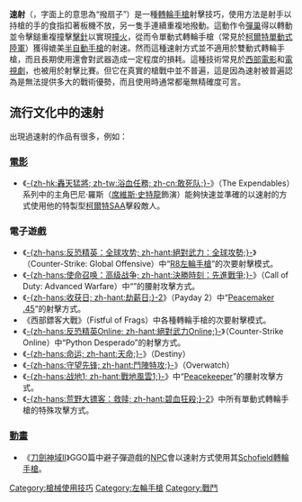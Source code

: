 {{unreferenced|time=2016-01-21T07:38:27+00:00}}
{{noteTA
|G1=軍事
|G2=長度單位
|G3=Firearms
}}
'''速射'''（{{Lang-en|Fanning}}，字面上的意思為“撥扇子”）是一種[[轉輪手槍|轉輪手槍]]射擊技巧，使用方法是射手以持槍的手的食指扣著板機不放，另一隻手連續重複地撥動{{tsl|en|Hammer (firearms)|擊鎚}}。這動作令[[彈巢|彈巢]]得以轉動並令擊鎚重複撞擊[[擊針|擊針]]以實現[[撞火|撞火]]，從而令單動式轉輪手槍（常見於[[柯爾特單動式陸軍轉輪手槍|柯爾特單動式陸軍]]）獲得媲美[[半自動手槍|半自動手槍]]的射速。然而這種速射方式並不適用於雙動式轉輪手槍，而且長期使用還會對武器造成一定程度的損耗。這種技術常見於[[西部片|西部]][[電影|電影]]和[[電視劇|電視劇]]，也被用於{{tsl|en|Fast draw|快拔}}射擊比賽。但它在真實的槍戰中並不普遍，這是因為速射被普遍認為是無法提供多大的戰術優勢，而且使用時通常都毫無精確度可言。

== 流行文化中的速射 ==
出現過速射的作品有很多，例如：

=== [[電影|電影]] ===
* 《[[浴血任務|-{zh-hk:轟天猛將; zh-tw:浴血任務; zh-cn:敢死队;}-]]》（The Expendables）系列中的主角巴尼·羅斯（[[席維斯·史特龍|席維斯·史特龍]]飾演）能夠快速並準確的以速射的方式使用他的特製型[[柯爾特單動式陸軍轉輪手槍|柯爾特SAA]]擊殺敵人。

=== 電子遊戲 ===
* 《[[絕對武力：全球攻勢|-{zh-hans:反恐精英：全球攻势; zh-hant:絕對武力：全球攻勢;}-]]》（Counter-Strike: Global Offensive）中“[[史密斯威森M327_TRR8型左輪手槍|R8左輪手槍]]”的次要射擊模式。
* 《[[決勝時刻：先進戰爭|-{zh-hans:使命召唤：高级战争; zh-hant:決勝時刻：先進戰爭;}-]]》（Call of Duty: Advanced Warfare）中“{{tsl|en|LeMat Revolver|LeMat轉輪手槍|M1 Irons}}”的腰射攻擊方式。
* 《[[劫薪日2|-{zh-hans:收获日; zh-hant:劫薪日;}-2]]》（Payday 2）中“[[柯爾特單動式陸軍轉輪手槍|Peacemaker .45]]”的射擊方式。
* 《西部鏢客大戰》（Fistful of Frags）中各種轉輪手槍的次要射擊模式。
* 《[[絕對武力Online|-{zh-hans:反恐精英Online; zh-hant:絕對武力Online;}-]]》（Counter-Strike Online）中“Python Desperado”的射擊方式。
* 《[[天命_(遊戲)|-{zh-hans:命运; zh-hant:天命;}-]]》（Destiny）
* 《[[鬥陣特攻|-{zh-hans:守望先锋; zh-hant:鬥陣特攻;}-]]》（Overwatch）
* 《[[戰地風雲1|-{zh-hans:战地1; zh-hant:戰地風雲1;}-]]》中“[[柯爾特單動式陸軍轉輪手槍|Peacekeeper]]”的腰射攻擊方式。
* 《[[碧血狂殺2|-{zh-hans:荒野大镖客：救赎; zh-hant:碧血狂殺;}-2]]》中所有單動式轉輪手槍的特殊攻擊方式。

=== [[動畫|動畫]] ===
* 《[[刀劍神域|刀劍神域II]]》GGO篇中避子彈遊戲的[[非玩家角色|NPC]]會以速射方式使用其[[史密斯威森3型轉輪手槍|Schofield轉輪手槍]]。


[[Category:槍械使用技巧|Category:槍械使用技巧]]
[[Category:左輪手槍|Category:左輪手槍]]
[[Category:戰鬥|Category:戰鬥]]